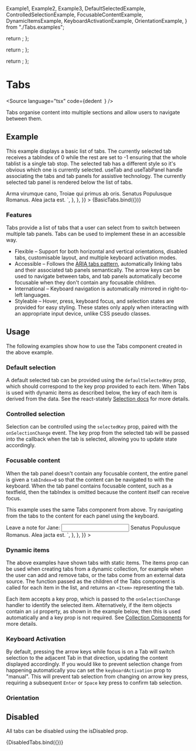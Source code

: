   Example1,
  Example2,
  Example3,
  DefaultSelectedExample,
  ControlledSelectionExample,
  FocusableContentExample,
  DynamicItemsExample,
  KeyboardActivationExample,
  OrientationExample,
} from "./Tabs.examples";

  return <Example1 />;
};

  return <Example2 />;
};

  return <Example3 />;
};

<Meta title="Data/Tabs" component={Tabs} />

# Tabs

<Source
  language="tsx"
  code={dedent`
  `}
/>

Tabs organise content into multiple sections and allow users to navigate between them.

## Example

This example displays a basic list of tabs. The currently selected tab receives a tabIndex of 0 while the rest are set to -1 ensuring that the whole tablist is a single tab stop. The selected tab has a different style so it's obvious which one is currently selected. useTab and useTabPanel handle associating the tabs and tab panels for assistive technology. The currently selected tab panel is rendered below the list of tabs.

<Preview>
  <Story
    name="a) Basic Tabs"
    args={{}}
    parameters={{
      docs: {
        source: {
          code: dedent`
<Tabs aria-label="History of Ancient Rome">
  <Item key="FoR" title="Founding of Rome">
    Arma virumque cano, Troiae qui primus ab oris.
  </Item>
  <Item key="MaR" title="Monarchy and Republic">
    Senatus Populusque Romanus.
  </Item>
  <Item key="Emp" title="Empire">
    Alea jacta est.
  </Item>
</Tabs>`,
        },
      },
    }}
  >
    {BasicTabs.bind({})}
  </Story>
</Preview>

<Source language="tsx" id="data-tabs--a-basic-tabs" />

### Features

Tabs provide a list of tabs that a user can select from to switch between multiple tab panels. Tabs can be used to implement these in an accessible way.

- Flexible – Support for both horizontal and vertical orientations, disabled tabs, customisable layout, and multiple keyboard activation modes.
- Accessible – Follows the [ARIA tabs pattern](https://www.w3.org/WAI/ARIA/apg/patterns/tabs/), automatically linking tabs and their associated tab panels semantically. The arrow keys can be used to navigate between tabs, and tab panels automatically become focusable when they don't contain any focusable children.
- International – Keyboard navigation is automatically mirrored in right-to-left languages.
- Styleable – Hover, press, keyboard focus, and selection states are provided for easy styling. These states only apply when interacting with an appropriate input device, unlike CSS pseudo classes.

## Usage

The following examples show how to use the Tabs component created in the above example.

### Default selection

A default selected tab can be provided using the `defaultSelectedKey` prop, which should correspond to the key prop provided to each item. When Tabs is used with dynamic items as described below, the key of each item is derived from the data. See the react-stately [Selection docs](https://react-spectrum.adobe.com/react-stately/selection.html) for more details.

<Preview>
  <Story
    name="b) Default selected"
    parameters={{
      docs: {
        source: {
          code: dedent`
tbc`,
        },
      },
    }}
  >
    <DefaultSelectedExample />
  </Story>
</Preview>

<Source language="tsx" id="data-tabs--b-default-selected" />

### Controlled selection

Selection can be controlled using the `selectedKey` prop, paired with the `onSelectionChange` event. The key prop from the selected tab will be passed into the callback when the tab is selected, allowing you to update state accordingly.

<Preview>
  <Story
    name="c) Controlled selection"
    parameters={{
      docs: {
        source: {
          code: dedent`
const [timePeriod, setTimePeriod] = useState("triassic");
...`,
        },
      },
    }}
  >
    <ControlledSelectionExample />
  </Story>
</Preview>

<Source language="tsx" id="data-tabs--c-controlled-selection" />

### Focusable content

When the tab panel doesn't contain any focusable content, the entire panel is given a `tabIndex=0` so that the content can be navigated to with the keyboard. When the tab panel contains focusable content, such as a textfield, then the tabIndex is omitted because the content itself can receive focus.

This example uses the same Tabs component from above. Try navigating from the tabs to the content for each panel using the keyboard.

<Preview>
  <Story
    name="d) Focusable content"
    parameters={{
      docs: {
        source: {
          code: dedent`
<Tabs aria-label="Notes app">
  <Item key="item1" title="Jane Doe">
    <label>
      Leave a note for Jane: <input type="text" />
    </label>
  </Item>
  <Item key="item2" title="John Doe">
    Senatus Populusque Romanus.
  </Item>
  <Item key="item3" title="Joe Bloggs">
    Alea jacta est.
  </Item>
</Tabs>`,
        },
      },
    }}
  >
    <FocusableContentExample />
  </Story>
</Preview>

<Source language="tsx" id="data-tabs--d-focusable-content" />

### Dynamic items

The above examples have shown tabs with static items. The items prop can be used when creating tabs from a dynamic collection, for example when the user can add and remove tabs, or the tabs come from an external data source. The function passed as the children of the Tabs component is called for each item in the list, and returns an `<Item>` representing the tab.

Each item accepts a key prop, which is passed to the `onSelectionChange` handler to identify the selected item. Alternatively, if the item objects contain an `id` property, as shown in the example below, then this is used automatically and a key prop is not required. See [Collection Components](https://react-spectrum.adobe.com/react-stately/collections.html) for more details.

<Preview>
  <Story
    name="e) Dynamic items"
    parameters={{
      docs: {
        source: {
          code: dedent`
tbc
`,
        },
      },
    }}
  >
    <DynamicItemsExample />
  </Story>
</Preview>

<Source language="tsx" id="data-tabs--e-dynamic-items" />

### Keyboard Activation

By default, pressing the arrow keys while focus is on a Tab will switch selection to the adjacent Tab in that direction, updating the content displayed accordingly. If you would like to prevent selection change from happening automatically you can set the `keyboardActivation` prop to "manual". This will prevent tab selection from changing on arrow key press, requiring a subsequent `Enter` or `Space` key press to confirm tab selection.

<Preview>
  <Story
    name="e) Keyboard activation"
    parameters={{
      docs: {
        source: {
          code: dedent`
...`,
        },
      },
    }}
  >
    <KeyboardActivationExample />
  </Story>
</Preview>

<Source language="tsx" id="data-tabs--e-keyboard-activation" />

### Orientation

<Preview>
  <Story
    name="f) Orientation"
    parameters={{
      docs: {
        source: {
          code: dedent`
...`,
        },
      },
    }}
  >
    <OrientationExample />
  </Story>
</Preview>

<Source language="tsx" id="data-tabs--f-Orientation" />

## Disabled

All tabs can be disabled using the isDisabled prop.

<Preview>
  <Story
    name="g) Disabled Tabs"
    parameters={{
      docs: {
        source: {
          code: dedent`
tbc`,
        },
      },
    }}
  >
    {DisabledTabs.bind({})}
  </Story>
</Preview>

<Source language="tsx" id="data-tabs--g-disabled" />
